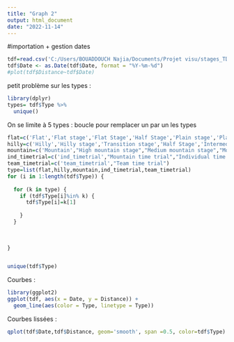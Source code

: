```yaml
---
title: "Graph 2"
output: html_document
date: "2022-11-14"
---
```


#importation + gestion dates

```r
tdf=read.csv('C:/Users/BOUADDOUCH Najia/Documents/Projet visu/stages_TDF.csv',sep=';')
tdf$Date <- as.Date(tdf$Date, format = "%Y-%m-%d")
#plot(tdf$Distance~tdf$Date)

```
petit problème sur les types :

```r
library(dplyr)
types= tdf$Type %>%
  unique()
```

On se limite à 5 types : boucle pour remplacer un par un les types 

```r
flat=c('Flat','Flat stage','Flat Stage','Half Stage','Plain stage','Plain stage with cobblestones',"Flat cobblestone stage" )
hilly=c('Hilly','Hilly stage','Transition stage','Half Stage','Intermediate stage')
mountain=c('Mountain',"High mountain stage","Medium mountain stage","Mountain Stage" ,"Stage with mountain(s)" ,"Mountain stage" ,"Stage with mountain")
ind_timetrial=c('ind_timetrial',"Mountain time trial","Individual time trial")
team_timetrial=c('team_timetrial',"Team time trial")
type=list(flat,hilly,mountain,ind_timetrial,team_timetrial)
for (i in 1:length(tdf$Type)) {
  
  for (k in type) {
    if (tdf$Type[i]%in% k) {
      tdf$Type[i]=k[1]
      
    }
  }
  
  
  
}


unique(tdf$Type)
```

Courbes :

```r
library(ggplot2)
ggplot(tdf, aes(x = Date, y = Distance)) + 
  geom_line(aes(color = Type, linetype = Type))  

```

Courbes lissées : 

```r
qplot(tdf$Date,tdf$Distance, geom='smooth', span =0.5, color=tdf$Type)
```




